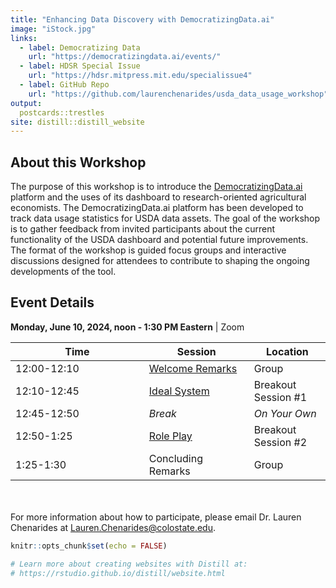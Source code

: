 ```yaml
---
title: "Enhancing Data Discovery with DemocratizingData.ai"
image: "iStock.jpg"
links:
  - label: Democratizing Data
    url: "https://democratizingdata.ai/events/"
  - label: HDSR Special Issue
    url: "https://hdsr.mitpress.mit.edu/specialissue4"
  - label: GitHub Repo
    url: "https://github.com/laurenchenarides/usda_data_usage_workshop"
output:
  postcards::trestles
site: distill::distill_website
---
```


## About this Workshop

The purpose of this workshop is to introduce the [DemocratizingData.ai](https://democratizingdata.ai/tools/dashboards/) platform and the uses of its dashboard to research-oriented agricultural economists. The DemocratizingData.ai platform has been developed to track data usage statistics for USDA data assets. The goal of the workshop is to gather feedback from invited participants about the current functionality of the USDA dashboard and potential future improvements. The format of the workshop is guided focus groups and interactive discussions designed for attendees to contribute to shaping the ongoing developments of the tool.



## Event Details

**Monday, June 10, 2024, noon - 1:30 PM Eastern** | Zoom

| Time               | Session       | Location    |
|-----------------------|------------------|-------------|
| 12:00-12:10     | [Welcome Remarks](https://usda-data-usage-workshop.netlify.app/welcome)          | Group        |
| 12:10-12:45          |  [Ideal System](https://usda-data-usage-workshop.netlify.app/breakout1)         | Breakout Session #1  |
| 12:45-12:50          |  *Break*         | *On Your Own*  |
| 12:50-1:25             |  [Role Play](https://usda-data-usage-workshop.netlify.app/breakout2)         | Breakout Session #2  |
| 1:25-1:30    | Concluding Remarks          | Group  |


<br><br>
For more information about how to participate, please email Dr. Lauren Chenarides at [Lauren.Chenarides@colostate.edu](Lauren.Chenarides@colostate.edu).



```r
knitr::opts_chunk$set(echo = FALSE)

# Learn more about creating websites with Distill at:
# https://rstudio.github.io/distill/website.html

```

